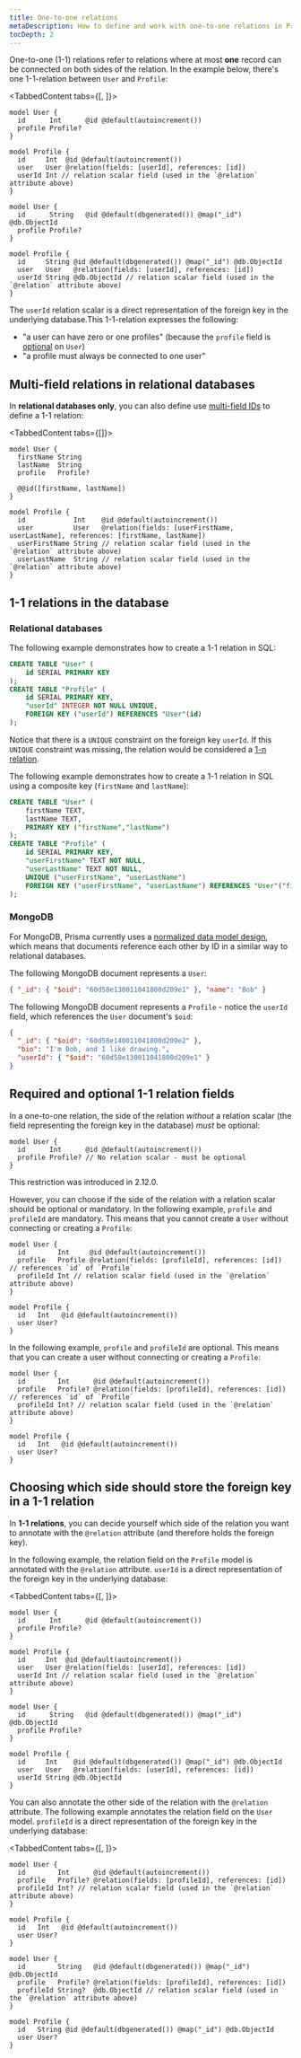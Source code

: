 ```yaml
---
title: One-to-one relations
metaDescription: How to define and work with one-to-one relations in Prisma.
tocDepth: 2
---
```


<TopBlock>

One-to-one (1-1) relations refer to relations where at most **one** record can be connected on both sides of the relation. In the example below, there's one 1-1-relation between `User` and `Profile`:

<TabbedContent tabs={[<FileWithIcon text="Relational databases" icon="database"/>, <FileWithIcon text="MongoDB" icon="database"/>]}>
<tab>

```prisma
model User {
  id      Int      @id @default(autoincrement())
  profile Profile?
}

model Profile {
  id     Int  @id @default(autoincrement())
  user   User @relation(fields: [userId], references: [id])
  userId Int // relation scalar field (used in the `@relation` attribute above)
}
```

</tab>
<tab>

```prisma
model User {
  id      String   @id @default(dbgenerated()) @map("_id") @db.ObjectId
  profile Profile?
}

model Profile {
  id     String @id @default(dbgenerated()) @map("_id") @db.ObjectId
  user   User   @relation(fields: [userId], references: [id])
  userId String @db.ObjectId // relation scalar field (used in the `@relation` attribute above)
}
```

</tab>
</TabbedContent>

The `userId` relation scalar is a direct representation of the foreign key in the underlying database.This 1-1-relation expresses the following:

- "a user can have zero or one profiles" (because the `profile` field is [optional](../data-model#type-modifiers) on `User`)
- "a profile must always be connected to one user"

</TopBlock>

## Multi-field relations in relational databases

In **relational databases only**, you can also define use [multi-field IDs](../../../../../../reference/api-reference/prisma-schema-reference#id-1) to define a 1-1 relation:

<TabbedContent tabs={[<FileWithIcon text="Relational databases only" icon="database"/>]}>
<tab>

```prisma
model User {
  firstName String
  lastName  String
  profile   Profile?

  @@id([firstName, lastName])
}

model Profile {
  id            Int    @id @default(autoincrement())
  user          User   @relation(fields: [userFirstName, userLastName], references: [firstName, lastName])
  userFirstName String // relation scalar field (used in the `@relation` attribute above)
  userLastName  String // relation scalar field (used in the `@relation` attribute above)
}
```

</tab>
<tab>
</tab>
</TabbedContent>

## 1-1 relations in the database

### Relational databases

The following example demonstrates how to create a 1-1 relation in SQL:

```sql
CREATE TABLE "User" (
    id SERIAL PRIMARY KEY
);
CREATE TABLE "Profile" (
    id SERIAL PRIMARY KEY,
    "userId" INTEGER NOT NULL UNIQUE,
    FOREIGN KEY ("userId") REFERENCES "User"(id)
);
```

Notice that there is a `UNIQUE` constraint on the foreign key `userId`. If this `UNIQUE` constraint was missing, the relation would be considered a [1-n relation](one-to-many-relations).

The following example demonstrates how to create a 1-1 relation in SQL using a composite key (`firstName` and `lastName`):

```sql
CREATE TABLE "User" (
    firstName TEXT,
    lastName TEXT,
    PRIMARY KEY ("firstName","lastName")
);
CREATE TABLE "Profile" (
    id SERIAL PRIMARY KEY,
    "userFirstName" TEXT NOT NULL,
    "userLastName" TEXT NOT NULL,
    UNIQUE ("userFirstName", "userLastName")
    FOREIGN KEY ("userFirstName", "userLastName") REFERENCES "User"("firstName", "lastName")
);
```

### MongoDB

For MongoDB, Prisma currently uses a [normalized data model design](https://docs.mongodb.com/manual/core/data-model-design/), which means that documents reference each other by ID in a similar way to relational databases.

The following MongoDB document represents a `User`:

```json
{ "_id": { "$oid": "60d58e130011041800d209e1" }, "name": "Bob" }
```

The following MongoDB document represents a `Profile` - notice the `userId` field, which references the `User` document's `$oid`:

```json
{
  "_id": { "$oid": "60d58e140011041800d209e2" },
  "bio": "I'm Bob, and I like drawing.",
  "userId": { "$oid": "60d58e130011041800d209e1" }
}
```

## Required and optional 1-1 relation fields

In a one-to-one relation, the side of the relation _without_ a relation scalar (the field representing the foreign key in the database) _must_ be optional:

```prisma highlight=3;normal
model User {
  id      Int      @id @default(autoincrement())
  profile Profile? // No relation scalar - must be optional
}
```

This restriction was introduced in 2.12.0.

However, you can choose if the side of the relation _with_ a relation scalar should be optional or mandatory. In the following example, `profile` and `profileId` are mandatory. This means that you cannot create a `User` without connecting or creating a `Profile`:

```prisma
model User {
  id        Int     @id @default(autoincrement())
  profile   Profile @relation(fields: [profileId], references: [id]) // references `id` of `Profile`
  profileId Int // relation scalar field (used in the `@relation` attribute above)
}

model Profile {
  id   Int   @id @default(autoincrement())
  user User?
}
```

In the following example, `profile` and `profileId` are optional. This means that you can create a user without connecting or creating a `Profile`:

```prisma
model User {
  id        Int      @id @default(autoincrement())
  profile   Profile? @relation(fields: [profileId], references: [id]) // references `id` of `Profile`
  profileId Int? // relation scalar field (used in the `@relation` attribute above)
}

model Profile {
  id   Int   @id @default(autoincrement())
  user User?
}
```

## Choosing which side should store the foreign key in a 1-1 relation

In **1-1 relations**, you can decide yourself which side of the relation you want to annotate with the `@relation` attribute (and therefore holds the foreign key).

In the following example, the relation field on the `Profile` model is annotated with the `@relation` attribute. `userId` is a direct representation of the foreign key in the underlying database:

<TabbedContent tabs={[<FileWithIcon text="Relational databases" icon="database"/>, <FileWithIcon text="MongoDB" icon="database"/>]}>
<tab>

```prisma
model User {
  id      Int      @id @default(autoincrement())
  profile Profile?
}

model Profile {
  id     Int  @id @default(autoincrement())
  user   User @relation(fields: [userId], references: [id])
  userId Int // relation scalar field (used in the `@relation` attribute above)
}
```

</tab>
<tab>

```prisma
model User {
  id      String   @id @default(dbgenerated()) @map("_id") @db.ObjectId
  profile Profile?
}

model Profile {
  id     Int    @id @default(dbgenerated()) @map("_id") @db.ObjectId
  user   User   @relation(fields: [userId], references: [id])
  userId String @db.ObjectId
}
```

</tab>
</TabbedContent>

You can also annotate the other side of the relation with the `@relation` attribute. The following example annotates the relation field on the `User` model. `profileId` is a direct representation of the foreign key in the underlying database:

<TabbedContent tabs={[<FileWithIcon text="Relational databases" icon="database"/>, <FileWithIcon text="MongoDB" icon="database"/>]}>
<tab>

```prisma
model User {
  id        Int      @id @default(autoincrement())
  profile   Profile? @relation(fields: [profileId], references: [id])
  profileId Int? // relation scalar field (used in the `@relation` attribute above)
}

model Profile {
  id   Int   @id @default(autoincrement())
  user User?
}
```

</tab>
<tab>

```prisma
model User {
  id        String   @id @default(dbgenerated()) @map("_id") @db.ObjectId
  profile   Profile? @relation(fields: [profileId], references: [id])
  profileId String?  @db.ObjectId // relation scalar field (used in the `@relation` attribute above)
}

model Profile {
  id   String @id @default(dbgenerated()) @map("_id") @db.ObjectId
  user User?
}
```

</tab>
</TabbedContent>

